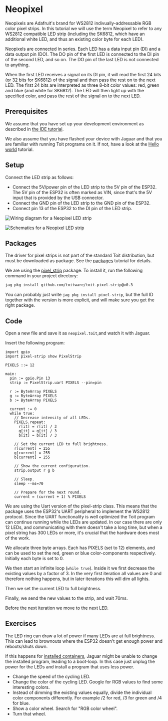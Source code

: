 
# Neopixel
Neopixels are Adafruit's brand for WS2812 indivually-addressable RGB color pixel
strips. In this tutorial we will use the term Neopixel to refer to any WS2812
compatible LED strip (including the SK6812, which have an additional white LED, and
thus an existing color byte for each LED).

Neopixels are connected in series. Each LED has a data input pin (DI) and a data
output pin (DO). The DO pin of the first LED is connected to the DI pin of the second
LED, and so on. The DO pin of the last LED is not connected to anything.

When the first LED receives a signal on its DI pin, it will read the first 24 bits
(or 32 bits for SK6812) of the signal and then pass the rest on to the next LED.
The first 24 bits are interpreted as three 8-bit color values: red, green and blue
(and white for SK6812). The LED will then light up with the specified color, and
pass the rest of the signal on to the next LED.

## Prerequisites
We assume that you have set up your development environment as described
in [the IDE tutorial](../../setup/ide).

We also assume that you have flashed your device with Jaguar and that
you are familiar with running Toit programs on it.
If not, have a look at the [Hello world](../../setup/firstprogram) tutorial.

## Setup
Connect the LED strip as follows:
- Connect the 5V/power pin of the LED strip to the 5V pin of the ESP32. The
  5V pin of the ESP32 is often marked as VIN, since that's the 5V input that
  is provided by the USB connector.
- Connect the GND pin of the LED strip to the GND pin of the ESP32.
- Connect pin 13 of the ESP32 to the DI pin of the LED strip.

<img
  src={NeopixelDiagram}
  alt="Wiring diagram for a Neopixel LED strip"
/>

<img
  src={NeopixelSchematics}
  alt="Schematics for a Neopixel LED strip"
/>

## Packages
The driver for pixel strips is not part of the standard Toit distribution,
but must be downloaded as package. See the [packages](../../setup/packages)
tutorial for details.

We are using the [pixel_strip](https://pkg.toit.io/package/github.com%2Ftoitware%2Ftoit-pixel-strip)
package. To install it, run the following command in your project directory:

```bash
jag pkg install github.com/toitware/toit-pixel-strip@v0.3
```

<Note>

You can probably just write `jag pkg install pixel-strip`, but the full ID together
with the version is more explicit, and will make sure you get the right package.

</Note>

## Code
Open a new file and save it as `neopixel.toit`,and watch it with Jaguar.

Insert the following program:

```toit
import gpio
import pixel-strip show PixelStrip

PIXELS ::= 12

main:
  pin := gpio.Pin 13
  strip := PixelStrip.uart PIXELS --pin=pin

  r := ByteArray PIXELS
  g := ByteArray PIXELS
  b := ByteArray PIXELS

  current := 0
  while true:
    // Decrease intensity of all LEDs.
    PIXELS.repeat:
      r[it] = r[it] / 3
      g[it] = g[it] / 3
      b[it] = b[it] / 3

    // Set the current LED to full brightness.
    r[current] = 255
    g[current] = 255
    b[current] = 255

    // Show the current configuration.
    strip.output r g b

    // Sleep.
    sleep --ms=70

    // Prepare for the next round.
    current = (current + 1) % PIXELS
```

We are using the Uart version of the pixel-strip class. This means that the
package uses the ESP32's UART peripheral to implement the WS2812 protocol.
Since the UART functionality is well optimized the Toit program can continue
running while the LEDs are updated. In our case there are only 12 LEDs, and
communicating with them doesn't take a long time, but when a pixel string
has 300 LEDs or more, it's crucial that the hardware does most of the work.

We allocate three byte arrays. Each has PIXELS (set to 12) elements, and can
be used to set the red, green or blue color-components respectively.
Initially each byte is set to 0.

We then start an infinite loop (`while true`). Inside it we first decrease
the existing values by a factor of 3. In the very first iteration all values
are 0 and therefore nothing happens, but in later iterations this will
dim all lights.

Then we set the current LED to full brightness.

Finally, we send the new values to the strip, and wait 70ms.

Before the next iteration we move to the next LED.

## Exercises
The LED ring can draw a lot of power if many LEDs are at full brightness. This
can lead to brownouts where the ESP32 doesn't get enough power and
reboots/shuts down.

If this happens for [installed containers](../../containers), Jaguar
might be unable to change the installed program, leading to a boot-loop.
In this case just unplug the power for the LEDs and install a program that
uses less power.

- Change the speed of the cycling LED.
- Change the color of the cycling LED. Google for RGB values to find some interesting colors.
- Instead of dimming the existing values equally, divide the individual color
  components differently. For example /2 for red, /3 for green and /4 for blue.
- Show a color wheel. Search for "RGB color wheel".
- Turn that wheel.
